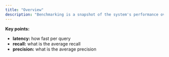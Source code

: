 ```yaml
---
title: "Overview"
description: "Benchmarking is a snapshot of the system's performance over a pre-defined test set. We regularly run tests on our endpoints and update this section. "
---
```


**Key points:**

- **latency:** how fast per query
- **recall:** what is the average recall
- **precision:** what is the average precision